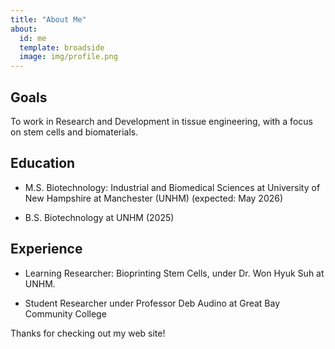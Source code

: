 ```yaml
---
title: "About Me"
about:
  id: me
  template: broadside
  image: img/profile.png
---
```


::: {#me}
## Goals

To work in Research and Development in tissue engineering, with a focus on stem cells and biomaterials.

## Education

-   M.S. Biotechnology: Industrial and Biomedical Sciences at University of New Hampshire at Manchester (UNHM) (expected: May 2026)

-   B.S. Biotechnology at UNHM (2025)

## Experience

-   Learning Researcher: Bioprinting Stem Cells, under Dr. Won Hyuk Suh at UNHM.

-   Student Researcher under Professor Deb Audino at Great Bay Community College
:::

Thanks for checking out my web site!
